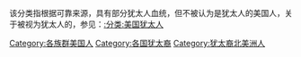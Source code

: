 该分类指根据可靠来源，具有部分犹太人血统，但不被认为是犹太人的美国人，关于被视为犹太人的，参见：[[:分类:美国犹太人|:分类:美国犹太人]]

[[Category:各族群美国人|Category:各族群美国人]]
[[Category:各国犹太裔|Category:各国犹太裔]]
[[Category:犹太裔北美洲人|Category:犹太裔北美洲人]]